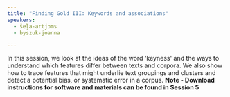 ```yaml
---
title: "Finding Gold III: Keywords and associations"
speakers:
  - šeļa-artjoms
  - byszuk-joanna

---
```

In this session, we look at the ideas of the word 'keyness' and the ways to understand which features differ between texts and corpora. We also show how to trace features that might underlie text groupings and clusters and detect a potential bias, or systematic error in a corpus.
<YouTube id="MsmioFSAcbU" caption="Finding Gold III: Keywords and associations" />
**N﻿ote - Download instructions for software and materials can be found in Session 5**
<Speakers>
  <Speaker speaker="byszuk-joanna">
  </Speaker>
  <Speaker speaker="šeļa-artjoms">
  </Speaker>
</Speakers>
